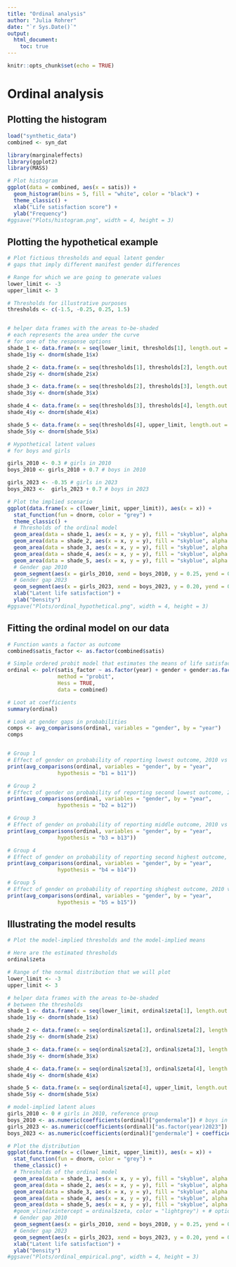 ```yaml
---
title: "Ordinal analysis"
author: "Julia Rohrer"
date: "`r Sys.Date()`"
output: 
  html_document:
    toc: true
---
```


```r
knitr::opts_chunk$set(echo = TRUE)
```
# Ordinal analysis

## Plotting the histogram

```r
load("synthetic_data")
combined <- syn_dat

library(marginaleffects)
library(ggplot2)
library(MASS)

# Plot histogram
ggplot(data = combined, aes(x = satis)) +
  geom_histogram(bins = 5, fill = "white", color = "black") +
  theme_classic() +
  xlab("Life satisfaction score") +
  ylab("Frequency")
#ggsave("Plots/histogram.png", width = 4, height = 3)
```

## Plotting the hypothetical example

```r
# Plot fictious thresholds and equal latent gender
# gaps that imply different manifest gender differences

# Range for which we are going to generate values
lower_limit <- -3
upper_limit <- 3

# Thresholds for illustrative purposes
thresholds <- c(-1.5, -0.25, 0.25, 1.5)


# helper data frames with the areas to-be-shaded
# each represents the area under the curve
# for one of the response options
shade_1 <- data.frame(x = seq(lower_limit, thresholds[1], length.out = 100))
shade_1$y <- dnorm(shade_1$x)

shade_2 <- data.frame(x = seq(thresholds[1], thresholds[2], length.out = 100))
shade_2$y <- dnorm(shade_2$x)

shade_3 <- data.frame(x = seq(thresholds[2], thresholds[3], length.out = 100))
shade_3$y <- dnorm(shade_3$x)

shade_4 <- data.frame(x = seq(thresholds[3], thresholds[4], length.out = 100))
shade_4$y <- dnorm(shade_4$x)

shade_5 <- data.frame(x = seq(thresholds[4], upper_limit, length.out = 100))
shade_5$y <- dnorm(shade_5$x)

# Hypothetical latent values
# for boys and girls

girls_2010 <- 0.3 # girls in 2010
boys_2010 <- girls_2010 + 0.7 # boys in 2010

girls_2023 <- -0.35 # girls in 2023
boys_2023 <-  girls_2023 + 0.7 # boys in 2023

# Plot the implied scenario
ggplot(data.frame(x = c(lower_limit, upper_limit)), aes(x = x)) +
  stat_function(fun = dnorm, color = "grey") +
  theme_classic() +
  # Thresholds of the ordinal model
  geom_area(data = shade_1, aes(x = x, y = y), fill = "skyblue", alpha = 0.0) +
  geom_area(data = shade_2, aes(x = x, y = y), fill = "skyblue", alpha = 0.25) +
  geom_area(data = shade_3, aes(x = x, y = y), fill = "skyblue", alpha = 0.5) +
  geom_area(data = shade_4, aes(x = x, y = y), fill = "skyblue", alpha = 0.75) +
  geom_area(data = shade_5, aes(x = x, y = y), fill = "skyblue", alpha = 1) +
  # Gender gap 2010
  geom_segment(aes(x = girls_2010, xend = boys_2010, y = 0.25, yend = 0.25)) +
  # Gender gap 2023
  geom_segment(aes(x = girls_2023, xend = boys_2023, y = 0.20, yend = 0.20)) +
  xlab("Latent life satisfaction") +
  ylab("Density")
#ggsave("Plots/ordinal_hypothetical.png", width = 4, height = 3)

```

## Fitting the ordinal model on our data

```r
# Function wants a factor as outcome
combined$satis_factor <- as.factor(combined$satis)

# Simple ordered probit model that estimates the means of life satisfaction by gender and survey year
ordinal <- polr(satis_factor ~ as.factor(year) + gender + gender:as.factor(year), 
                method = "probit",
                Hess = TRUE,
                data = combined)

# Loot at coefficients
summary(ordinal)

# Look at gender gaps in probabilities
comps <- avg_comparisons(ordinal, variables = "gender", by = "year")
comps


# Group 1
# Effect of gender on probability of reporting lowest outcome, 2010 vs 2023
print(avg_comparisons(ordinal, variables = "gender", by = "year",
                hypothesis = "b1 = b11"))

# Group 2
# Effect of gender on probability of reporting second lowest outcome, 2010 vs 2023
print(avg_comparisons(ordinal, variables = "gender", by = "year",
                hypothesis = "b2 = b12"))

# Group 3
# Effect of gender on probability of reporting middle outcome, 2010 vs 2023
print(avg_comparisons(ordinal, variables = "gender", by = "year",
                hypothesis = "b3 = b13"))

# Group 4
# Effect of gender on probability of reporting second highest outcome, 2010 vs 2023
print(avg_comparisons(ordinal, variables = "gender", by = "year",
                hypothesis = "b4 = b14"))

# Group 5
# Effect of gender on probability of reporting shighest outcome, 2010 vs 2023
print(avg_comparisons(ordinal, variables = "gender", by = "year",
                hypothesis = "b5 = b15"))
```

## Illustrating the model results

```r
# Plot the model-implied thresholds and the model-implied means

# Here are the estimated thresholds
ordinal$zeta

# Range of the normal distribution that we will plot
lower_limit <- -3
upper_limit <- 3

# helper data frames with the areas to-be-shaded
# between the thresholds
shade_1 <- data.frame(x = seq(lower_limit, ordinal$zeta[1], length.out = 100))
shade_1$y <- dnorm(shade_1$x)

shade_2 <- data.frame(x = seq(ordinal$zeta[1], ordinal$zeta[2], length.out = 100))
shade_2$y <- dnorm(shade_2$x)

shade_3 <- data.frame(x = seq(ordinal$zeta[2], ordinal$zeta[3], length.out = 100))
shade_3$y <- dnorm(shade_3$x)

shade_4 <- data.frame(x = seq(ordinal$zeta[3], ordinal$zeta[4], length.out = 100))
shade_4$y <- dnorm(shade_4$x)

shade_5 <- data.frame(x = seq(ordinal$zeta[4], upper_limit, length.out = 100))
shade_5$y <- dnorm(shade_5$x)

# model-implied latent alues
girls_2010 <- 0 # girls in 2010, reference group
boys_2010 <- as.numeric(coefficients(ordinal)["gendermale"]) # boys in 2010
girls_2023 <- as.numeric(coefficients(ordinal)["as.factor(year)2023"]) # girls in 2023
boys_2023 <- as.numeric(coefficients(ordinal)["gendermale"] + coefficients(ordinal)["as.factor(year)2023"] + coefficients(ordinal)["as.factor(year)2023:gendermale"]) # boys in 2023

# Plot the distribution
ggplot(data.frame(x = c(lower_limit, upper_limit)), aes(x = x)) +
  stat_function(fun = dnorm, color = "grey") +
  theme_classic() +
  # Thresholds of the ordinal model
  geom_area(data = shade_1, aes(x = x, y = y), fill = "skyblue", alpha = 0.0) +
  geom_area(data = shade_2, aes(x = x, y = y), fill = "skyblue", alpha = 0.25) +
  geom_area(data = shade_3, aes(x = x, y = y), fill = "skyblue", alpha = 0.5) +
  geom_area(data = shade_4, aes(x = x, y = y), fill = "skyblue", alpha = 0.75) +
  geom_area(data = shade_5, aes(x = x, y = y), fill = "skyblue", alpha = 1) +
  #geom_vline(xintercept = ordinal$zeta, color = "lightgrey") + # optional, add line for the actual thresholds
  # Gender gap 2010
  geom_segment(aes(x = girls_2010, xend = boys_2010, y = 0.25, yend = 0.25)) +
  # Gender gap 2023
  geom_segment(aes(x = girls_2023, xend = boys_2023, y = 0.20, yend = 0.20)) +
  xlab("Latent life satisfaction") +
  ylab("Density")
#ggsave("Plots/ordinal_empirical.png", width = 4, height = 3)


```
